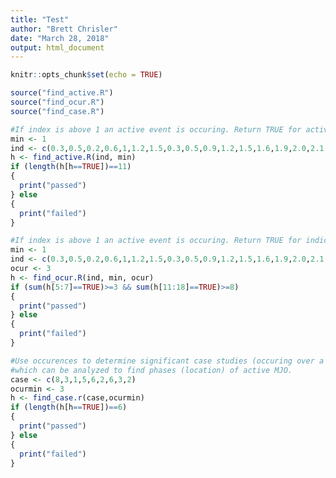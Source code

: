 ```yaml
---
title: "Test"
author: "Brett Chrisler"
date: "March 28, 2018"
output: html_document
---
```


```r
knitr::opts_chunk$set(echo = TRUE)
```

```r
source("find_active.R")
source("find_ocur.R")
source("find_case.R")
```

```r
#If index is above 1 an active event is occuring. Return TRUE for active events.
min <- 1
ind <- c(0.3,0.5,0.2,0.6,1,1.2,1.5,0.3,0.5,0.9,1.2,1.5,1.6,1.9,2.0,2.1,1.7,1.3,0.6)
h <- find_active.R(ind, min)
if (length(h[h==TRUE])==11) 
{
  print("passed")
} else
{
  print("failed")
}
```
```r
#If index is above 1 an active event is occuring. Return TRUE for indices and pass if the amount of occurences is sufficient
min <- 1
ind <- c(0.3,0.5,0.2,0.6,1,1.2,1.5,0.3,0.5,0.9,1.2,1.5,1.6,1.9,2.0,2.1,1.7,1.3,0.6)
ocur <- 3
h <- find_ocur.R(ind, min, ocur)
if (sum(h[5:7]==TRUE)>=3 && sum(h[11:18]==TRUE)>=8)
{
  print("passed")
} else
{
  print("failed")
}
```

```r
#Use occurences to determine significant case studies (occuring over a long time)
#which can be analyzed to find phases (location) of active MJO.
case <- c(8,3,1,5,6,2,6,3,2)
ocurmin <- 3
h <- find_case.r(case,ocurmin)
if (length(h[h==TRUE])==6) 
{
  print("passed")
} else
{
  print("failed")
}
```